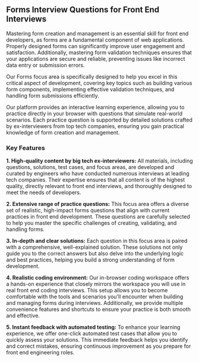 ## Forms Interview Questions for Front End Interviews

Mastering form creation and management is an essential skill for front end developers, as forms are a fundamental component of web applications. Properly designed forms can significantly improve user engagement and satisfaction. Additionally, mastering form validation techniques ensures that your applications are secure and reliable, preventing issues like incorrect data entry or submission errors.

Our Forms focus area is specifically designed to help you excel in this critical aspect of development, covering key topics such as building various form components, implementing effective validation techniques, and handling form submissions efficiently.

Our platform provides an interactive learning experience, allowing you to practice directly in your browser with questions that simulate real-world scenarios. Each practice question is supported by detailed solutions crafted by ex-interviewers from top tech companies, ensuring you gain practical knowledge of form creation and management.

### Key Features

**1. High-quality content by big tech ex-interviewers:** All materials, including questions, solutions, test cases, and focus areas, are developed and curated by engineers who have conducted numerous interviews at leading tech companies. Their expertise ensures that all content is of the highest quality, directly relevant to front end interviews, and thoroughly designed to meet the needs of developers.

**2. Extensive range of practice questions:** This focus area offers a diverse set of realistic, high-impact forms questions that align with current practices in front end development. These questions are carefully selected to help you master the specific challenges of creating, validating, and handling forms.

**3. In-depth and clear solutions:** Each question in this focus area is paired with a comprehensive, well-explained solution. These solutions not only guide you to the correct answers but also delve into the underlying logic and best practices, helping you build a strong understanding of form development.

**4. Realistic coding environment:** Our in-browser coding workspace offers a hands-on experience that closely mirrors the workspace you will use in real front end coding interviews. This setup allows you to become comfortable with the tools and scenarios you'll encounter when building and managing forms during interviews. Additionally, we provide multiple convenience features and shortcuts to ensure your practice is both smooth and effective.

**5. Instant feedback with automated testing:** To enhance your learning experience, we offer one-click automated test cases that allow you to quickly assess your solutions. This immediate feedback helps you identify and correct mistakes, ensuring continuous improvement as you prepare for front end engineering roles.
